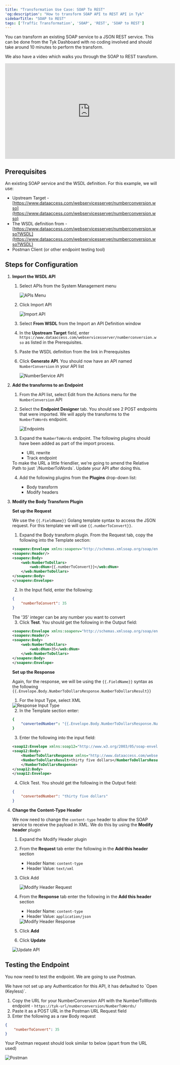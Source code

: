 ```yaml
---
title: "Transformation Use Case: SOAP To REST"
'og:description': "How to transform SOAP API to REST API in Tyk"
sidebarTitle: "SOAP to REST"
tags: ['Traffic Transformation', 'SOAP', 'REST', 'SOAP to REST']
---
```


You can transform an existing SOAP service to a JSON REST service. This can be done from the Tyk Dashboard with no coding involved and should take around 10 minutes to perform the transform.

We also have a video which walks you through the SOAP to REST transform.

<iframe width="560" height="315" src="https://www.youtube.com/embed/jeNXLzpKCaA" frameborder="0" allow="accelerometer; autoplay; clipboard-write; encrypted-media; gyroscope; picture-in-picture" allowfullscreen></iframe>

## Prerequisites

An existing SOAP service and the WSDL definition. For this example, we will use:

- Upstream Target - [https://www.dataaccess.com/webservicesserver/numberconversion.wso](https://www.dataaccess.com/webservicesserver/numberconversion.wso)
- The WSDL definition from - [https://www.dataaccess.com/webservicesserver/numberconversion.wso?WSDL](https://www.dataaccess.com/webservicesserver/numberconversion.wso?WSDL)
- Postman Client (or other endpoint testing tool)

## Steps for Configuration

1. **Import the WSDL API**

    1. Select APIs from the System Management menu

        <img src="/img/2.10/apis_menu.png" alt="APIs Menu" />

    2. Click Import API

        <img src="/img/2.10/import_api_button.png" alt="Import API" />

    3. Select **From WSDL** from the Import an API Definition window
    4. In the **Upstream Target** field, enter `https://www.dataaccess.com/webservicesserver/numberconversion.wso` as listed in the Prerequisites.
    5. Paste the WSDL definition from the link in Prerequisites
    6. Click **Generate API**. You should now have an API named `NumberConversion` in your API list

        <img src="/img/2.10/numberservice_api.png" alt="NumberService API" />

2. **Add the transforms to an Endpoint**

    1. From the API list, select Edit from the Actions menu for the `NumberConversion` API
    2. Select the **Endpoint Designer** tab. You should see 2 POST endpoints that were imported. We will apply the transforms to the `NumberToWords` endpoint.

        <img src="/img/2.10/numberservice_endpoints.png" alt="Endpoints" />

    3. Expand the `NumberToWords` endpoint. The following plugins should have been added as part of the import process.

        - URL rewrite
        - Track endpoint

        

    <Note>
    To make the URL a little friendlier, we're going to amend the Relative Path to just `/NumberToWords`. Update your API after doing this.
    </Note>


    4. Add the following plugins from the **Plugins** drop-down list:

        - Body transform
        - Modify headers

3. **Modify the Body Transform Plugin**

    **Set up the Request**

    We use the `{{.FieldName}}` Golang template syntax to access the JSON request. For this template we will use `{{.numberToConvert}}`.

    1. Expand the Body transform plugin. From the Request tab, copy the following into the Template section:

    ```xml
    <soapenv:Envelope xmlns:soapenv="http://schemas.xmlsoap.org/soap/envelope/" xmlns:web="http://www.dataaccess.com/webservicesserver/">
    <soapenv:Header/>
    <soapenv:Body>
        <web:NumberToDollars>
            <web:dNum>{{.numberToConvert}}</web:dNum>
        </web:NumberToDollars>
    </soapenv:Body>
    </soapenv:Envelope>
    ```

    2. In the Input field, enter the following:

    ```json
    {
        "numberToConvert": 35
    }
    ```
    

    <Note>
    The '35' integer can be any number you want to convert
    </Note>


    3. Click **Test**. You should get the following in the Output field:

    ```xml
    <soapenv:Envelope xmlns:soapenv="http://schemas.xmlsoap.org/soap/envelope/" xmlns:web="http://www.dataaccess.com/webservicesserver/">
    <soapenv:Header/>
    <soapenv:Body>
        <web:NumberToDollars>
            <web:dNum>35</web:dNum>
        </web:NumberToDollars>
    </soapenv:Body>
    </soapenv:Envelope>
    ```

    **Set up the Response**

    Again, for the response, we will be using the `{{.FieldName}}` syntax as the following `{{.Envelope.Body.NumberToDollarsResponse.NumberToDollarsResult}}`

    1. For the Input Type, select XML

    <img src="/img/2.10/body_trans_response_input.png" alt="Response Input Type" />

    2. In the Template section enter:

    ```yaml
    {
        "convertedNumber": "{{.Envelope.Body.NumberToDollarsResponse.NumberToDollarsResult}}"
    }
    ```
    3. Enter the following into the input field:

    ```xml
    <soap12:Envelope xmlns:soap12="http://www.w3.org/2003/05/soap-envelope">
    <soap12:Body>
        <NumberToDollarsResponse xmlns="http://www.dataaccess.com/webservicesserver/">
        <NumberToDollarsResult>thirty five dollars</NumberToDollarsResult>
        </NumberToDollarsResponse>
    </soap12:Body>
    </soap12:Envelope>
    ```
    4. Click Test. You should get the following in the Output field:

    ```json
    {
        "convertedNumber": "thirty five dollars"
    }
    ```

5. **Change the Content-Type Header**

    We now need to change the `content-type` header to allow the SOAP service to receive the payload in XML. We do this by using the **Modify header** plugin

    1. Expand the Modify Header plugin
    2. From the **Request** tab enter the following in the **Add this header** section
    
        - Header Name: `content-type`
        - Header Value: `text/xml`

    3. Click Add 

        <img src="/img/2.10/add_header_type.png" alt="Modify Header Request" />

    4. From the **Response** tab enter the following in the **Add this header** section
    
        - Header Name: `content-type`
        - Header Value: `application/json`

        <img src="/img/2.10/modify-header-response.png" alt="Modify Header Response" />

    5. Click **Add**
    6. Click **Update**

    <img src="/img/2.10/update_number_conversion.png" alt="Update API" />

## Testing the Endpoint

You now need to test the endpoint. We are going to use Postman.


<Note>
We have not set up any Authentication for this API, it has defaulted to `Open (Keyless)`.
</Note>



1. Copy the URL for your NumberConversion API with the NumberToWords endpoint - `https://tyk-url/numberconversion/NumberToWords/`
2. Paste it as a POST URL in the Postman URL Request field
3. Enter the following as a raw Body request

```json
{
    "numberToConvert": 35
}
```
Your Postman request should look similar to below (apart from the URL used)

<img src="/img/2.10/postman_soap_rest.png" alt="Postman" />

